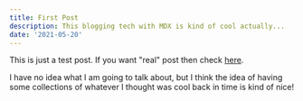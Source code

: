 ```yaml
---
title: First Post
description: This blogging tech with MDX is kind of cool actually...
date: '2021-05-20'
---
```


This is just a test post. If you want "real" post then check [here](/posts/example-post).

I have no idea what I am going to talk about, but I think the idea of having some collections of whatever I thought was cool back in time
is kind of nice!

